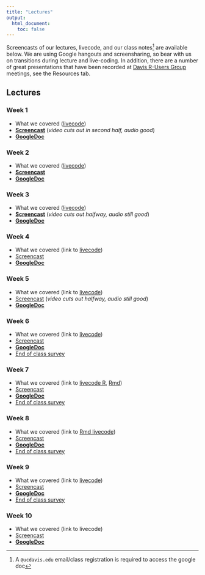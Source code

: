 ```yaml
---
title: "Lectures"
output:
  html_document:
    toc: false
---
```


Screencasts of our lectures, livecode, and our class notes^[A `@ucdavis.edu` email/class registration is required to access the google doc] are available below. We are using Google hangouts and screensharing, so bear with us on transitions during lecture and live-coding. In addition, there are a number of great presentations that have been recorded at [Davis R-Users Group](http://d-rug.github.io/) meetings, see the Resources tab.

## Lectures {.tabset .tabset-fade}

### Week 1

* What we covered ([livecode](https://raw.githubusercontent.com/gge-ucd/R-DAVIS-live-code/master/scripts/2018-R-DAVIS-w01.R))
* [**Screencast**](https://www.youtube.com/watch?v=j0x6OZi_OGE) (*video cuts out in second half, audio good*)
* [**GoogleDoc**](https://tinyurl.com/r-davis-week-1)

### Week 2

* What we covered ([livecode](https://dl.dropboxusercontent.com/s/nd15b2o4rojq83f/2018-R-DAVIS-w02.R?dl=0))
* [**Screencast**](https://www.youtube.com/watch?v=O2X3d7sA1vU)
* [**GoogleDoc**](https://tinyurl.com/r-davis-week-2)

### Week 3

* What we covered ([livecode](https://dl.dropboxusercontent.com/s/gnzcuy5p2bl3nlv/2018-R-DAVIS-w03.R?dl=0))
* [**Screencast**](https://www.youtube.com/watch?v=ypVTFzAxrRw) (*video cuts out halfway, audio still good*)
* [**GoogleDoc**](https://tinyurl.com/r-davis-week-3)

### Week 4

* What we covered (link to [livecode](https://dl.dropboxusercontent.com/s/ht32bw2siddnwyz/2018-R-DAVIS-w04.R?dl=0))
* [Screencast](https://www.youtube.com/watch?v=Sn1_K95uXx4)
* [**GoogleDoc**](https://tinyurl.com/r-davis-week-4)

### Week 5

* What we covered (link to [livecode](https://dl.dropboxusercontent.com/s/5gf17w7xo58a4vw/2018-R-DAVIS-w05.R?dl=0))
* [Screencast](https://www.youtube.com/watch?v=zjQxdu0CUsE) (*video cuts out halfway, audio still good*)
* [**GoogleDoc**](https://tinyurl.com/r-davis-week-5)

### Week 6

* What we covered (link to [livecode](https://dl.dropboxusercontent.com/s/60y47vubn84jvi8/2018-R-DAVIS-w06.R?dl=0))
* [Screencast](https://www.youtube.com/watch?v=7PCQ5vfCsZU)
* [**GoogleDoc**](https://docs.google.com/document/d/1TLHA_MYEs38ZIfS0am4HHyNdwQK9WLfKMGTmOt5ZdDA/edit?usp=sharing)
* [End of class survey](https://goo.gl/forms/9xgl3Ae1PxL5wiJe2)

### Week 7

* What we covered (link to [livecode R](https://dl.dropboxusercontent.com/s/fu43gc7th8iouiz/2018-R-DAVIS-w07.R?dl=0), [Rmd](https://dl.dropboxusercontent.com/s/pbb9fz0g5lv0r6c/demo_rmarkdown.Rmd))
* [Screencast](https://www.youtube.com/watch?v=TeU4UyDzsCc)
* [**GoogleDoc**](https://docs.google.com/document/d/1LmR-DqYNfGfn7DoecjfpjX8Ex0i8pdwaMqhFGLfmh0E/edit)
* [End of class survey](https://goo.gl/forms/9xgl3Ae1PxL5wiJe2)

### Week 8

* What we covered (link to [Rmd livecode](https://dl.dropboxusercontent.com/s/wtoiwdcdd6nvm8w/2018-R-DAVIS-w08.Rmd))
* [Screencast](https://www.youtube.com/watch?v=ERlzn8Cw9Ls)
* [**GoogleDoc**](https://docs.google.com/document/d/10iZ7B4ikQzOF59ABXhm67-zSiUV-T0qxBWwbXoT6DHE/edit)
* [End of class survey](https://goo.gl/forms/9xgl3Ae1PxL5wiJe2)

### Week 9

* What we covered (link to [livecode](https://dl.dropboxusercontent.com/s/kans88x940g3m12/2018-R-DAVIS-w09.Rmd))
* [Screencast](https://www.youtube.com/watch?v=orgb6CIzjVo)
* [**GoogleDoc**](https://docs.google.com/document/d/1IdM25wj8WfVZv1D1XGMDjiJx4YCFoN3zb6tGyAbNJjM/edit)
* [End of class survey](https://goo.gl/forms/9xgl3Ae1PxL5wiJe2)

### Week 10

* What we covered (link to livecode)
* [Screencast](https://www.youtube.com/watch?v=6gO_QSmmmq4)
* [**GoogleDoc**](https://docs.google.com/document/d/12grTEZu4AwiP_JURlaAQ4VgCV_7dgrLLlxxRv1Lv-Ik/edit)

